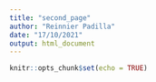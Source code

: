 ```yaml
---
title: "second_page"
author: "Reinnier Padilla"
date: "17/10/2021"
output: html_document
---
```


```r
knitr::opts_chunk$set(echo = TRUE)
```
